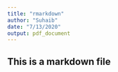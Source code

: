 ```yaml
---
title: "rmarkdown"
author: "Suhaib"
date: "7/13/2020"
output: pdf_document
---
```


## This is a markdown file

